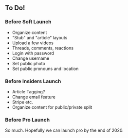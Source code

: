 ## To Do!

### Before Soft Launch

- Organize content
- "Stub" and "article" layouts
- Upload a few videos
- Threads, comments, reactions
- Login with password
- Change username
- Set public photo
- Set public pronouns and location

### Before Insiders Launch

- Article Tagging?
- Change email feature
- Stripe etc.
- Organize content for public/private split

### Before Pro Launch

So much. Hopefully we can launch pro by the end of 2020.
